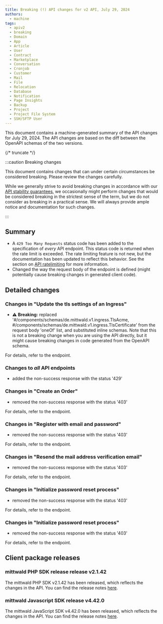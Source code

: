 ```yaml
---
title: Breaking (!) API changes for v2 API, July 29, 2024
authors:
  - machine
tags:
  - apiv2
  - breaking
  - Domain
  - App
  - Article
  - User
  - Contract
  - Marketplace
  - Conversation
  - Cronjob
  - Customer
  - Mail
  - File
  - Relocation
  - Database
  - Notification
  - Page Insights
  - Backup
  - Project
  - Project File System
  - SSH/SFTP User
---
```



This document contains a machine-generated summary of the API changes for July 29, 2024. The API changes are based on the diff between the OpenAPI schemas of the two versions.

{/* truncate */}

:::caution Breaking changes

This document contains changes that can under certain circumstances be considered breaking. Please review the changes carefully.

While we generally strive to avoid breaking changes in accordance with our [API stability guarantees](../../../../../docs/v2/api/stability), we occasionally might perform changes that would be considered breaking in the strictest sense of the term, but we do not consider as breaking in a practical sense. We will always provide ample notice and documentation for such changes.

:::

## Summary

- A `429 Too Many Requests` status code has been added to the specification of _every_ API endpoint. This status code is returned when the rate limit is exceeded. The rate limiting feature is not new, but the documentation has been updated to reflect this behavior. See the section on [API ratelimiting](../../../../../docs/v2/api/intro#rate-limiting) for more information.
- Changed the way the request body of the <OperationLink operation="ingress-update-ingress-tls" apiVersion="v2" /> endpoint is defined (might potentially cause breaking changes in generated client code).

## Detailed changes

### Changes in "Update the tls settings of an Ingress"

- ⚠️ **Breaking:** replaced '#/components/schemas/de.mittwald.v1.ingress.TlsAcme, #/components/schemas/de.mittwald.v1.ingress.TlsCertificate' from the request body 'oneOf' list, and substituted inline schemas. Note that this is not a breaking change when you are using the API directly, but it might cause breaking changes in code generated from the OpenAPI schema.

For details, refer to the <OperationLink operation="ingress-update-ingress-tls" apiVersion="v2" /> endpoint.

### Changes to _all_ API endpoints

- added the non-success response with the status '429'

### Changes in "Create an Order"

- removed the non-success response with the status '403'

For details, refer to the <OperationLink operation="order-create-order" apiVersion="v2" /> endpoint.

### Changes in "Register with email and password"

- removed the non-success response with the status '403'

For details, refer to the <OperationLink operation="user-register" apiVersion="v2" /> endpoint.

### Changes in "Resend the mail address verification email"

- removed the non-success response with the status '403'

For details, refer to the <OperationLink operation="deprecated-user-resend-verification-email" apiVersion="v2" /> endpoint.

### Changes in "Initialize password reset process"

- removed the non-success response with the status '403'

For details, refer to the <OperationLink operation="deprecated-user-init-password-reset" apiVersion="v2" /> endpoint.

### Changes in "Initialize password reset process"

- removed the non-success response with the status '403'

For details, refer to the <OperationLink operation="user-init-password-reset" apiVersion="v2" /> endpoint.

## Client package releases

### mittwald PHP SDK release release v2.1.42

The mittwald PHP SDK v2.1.42 has been released, which reflects the changes in the API. You can find the release notes [here](https://github.com/mittwald/api-client-php/releases/tag/v2.1.42).

### mittwald Javascript SDK release v4.42.0

The mittwald JavaScript SDK v4.42.0 has been released, which reflects the changes in the API. You can find the release notes [here](https://github.com/mittwald/api-client-js/releases/tag/4.42.0).
